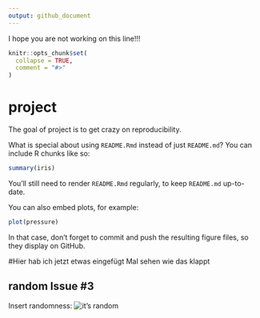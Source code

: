 ```yaml
---
output: github_document
---
```


I hope you are not working on this line!!!

<!-- README.md is generated from README.Rmd. Please edit that file -->

```r
knitr::opts_chunk$set(
  collapse = TRUE,
  comment = "#>"
)
```

# project

<!-- badges: start -->
<!-- badges: end -->

The goal of project is to get crazy on reproducibility.

What is special about using `README.Rmd` instead of just `README.md`? You can include R chunks like so:

```r
summary(iris)
```

You'll still need to render `README.Rmd` regularly, to keep `README.md` up-to-date.

You can also embed plots, for example:

```r
plot(pressure)
```

In that case, don't forget to commit and push the resulting figure files, so they display on GitHub.



#Hier hab ich jetzt etwas eingefügt
Mal sehen wie das klappt



## random Issue #3

Insert randomness:
![it's random](https://imgs.xkcd.com/comics/random_number.png)